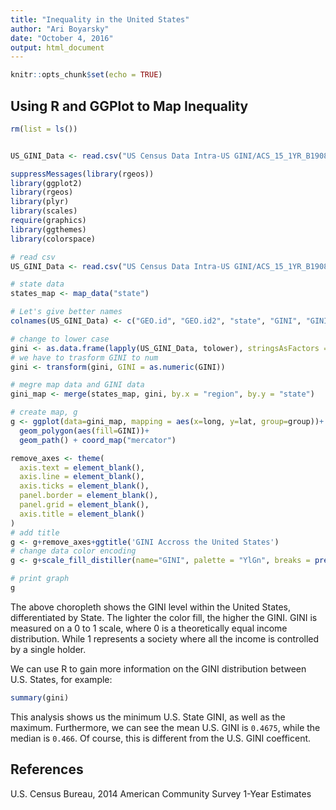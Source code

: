 ```yaml
---
title: "Inequality in the United States"
author: "Ari Boyarsky"
date: "October 4, 2016"
output: html_document
---
```


```r
knitr::opts_chunk$set(echo = TRUE)
```

## Using R and GGPlot to Map Inequality

```r
rm(list = ls())


US_GINI_Data <- read.csv("US Census Data Intra-US GINI/ACS_15_1YR_B19083_with_ann.csv")

suppressMessages(library(rgeos))
library(ggplot2)
library(rgeos)
library(plyr)
library(scales)
require(graphics)
library(ggthemes)
library(colorspace)

# read csv
US_GINI_Data <- read.csv("US Census Data Intra-US GINI/ACS_15_1YR_B19083_with_ann.csv")

# state data
states_map <- map_data("state")

# Let's give better names
colnames(US_GINI_Data) <- c("GEO.id", "GEO.id2", "state", "GINI", "GINI2")

# change to lower case
gini <- as.data.frame(lapply(US_GINI_Data, tolower), stringsAsFactors = FALSE)
# we have to trasform GINI to num
gini <- transform(gini, GINI = as.numeric(GINI))

# megre map data and GINI data
gini_map <- merge(states_map, gini, by.x = "region", by.y = "state")

# create map, g
g <- ggplot(data=gini_map, mapping = aes(x=long, y=lat, group=group))+
  geom_polygon(aes(fill=GINI))+
  geom_path() + coord_map("mercator")

remove_axes <- theme(
  axis.text = element_blank(),
  axis.line = element_blank(),
  axis.ticks = element_blank(),
  panel.border = element_blank(),
  panel.grid = element_blank(),
  axis.title = element_blank()
)
# add title
g <- g+remove_axes+ggtitle('GINI Accross the United States')
# change data color encoding
g <- g+scale_fill_distiller(name="GINI", palette = "YlGn", breaks = pretty_breaks(n = 5))

# print graph
g
```

The above choropleth shows the GINI level within the United States, differentiated by State. The lighter the color fill, the higher the GINI. GINI is measured on a 0 to 1 scale, where 0 is a theoretically equal income distribution. While 1 represents a society where all the income is controlled by a single holder. 

We can use R to gain more information on the GINI distribution between U.S. States, for example:

```r
summary(gini)
```
This analysis shows us the minimum U.S. State GINI, as well as the maximum. Furthermore, we can see the mean U.S. GINI is `0.4675`, while the median is `0.466`. Of course, this is different from the U.S. GINI coefficent. 

## References

U.S. Census Bureau, 2014 American Community Survey 1-Year Estimates